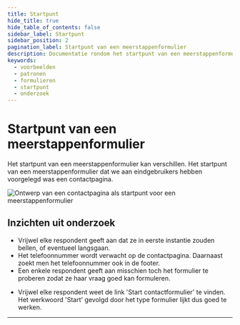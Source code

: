 ```yaml
---
title: Startpunt
hide_title: true
hide_table_of_contents: false
sidebar_label: Startpunt
sidebar_position: 2
pagination_label: Startpunt van een meerstappenformulier
description: Documentatie rondom het startpunt van een meerstappenformulier
keywords:
  - voorbeelden
  - patronen
  - formulieren
  - startpunt
  - onderzoek
---
```



# Startpunt van een meerstappenformulier

Het startpunt van een meerstappenformulier kan verschillen. Het startpunt van een meerstappenformulier dat we aan eindgebruikers hebben voorgelegd was een contactpagina.

![Ontwerp van een contactpagina als startpunt voor een meerstappenformulier](https://raw.githubusercontent.com/nl-design-system/documentatie/assets/voorbeeld_formulier_contact-pagina.png)

## Inzichten uit onderzoek

- Vrijwel elke respondent geeft aan dat ze in eerste instantie zouden bellen, of eventueel langsgaan.
- Het telefoonnummer wordt verwacht op de contactpagina. Daarnaast zoekt men het telefoonnummer ook in de footer.
- Een enkele respondent geeft aan misschien toch het formulier te proberen zodat ze haar vraag goed kan formuleren.

<VideoPlayer videoId="qpgG7OKQjhI" />

- Vrijwel elke respondent weet de link 'Start contactformulier' te vinden. Het werkwoord 'Start' gevolgd door het type formulier lijkt dus goed te werken.

<VideoPlayer videoId="ylxtU4BVvrs" />

<ResearchInfo />

---

<PatternFooterInfo />
